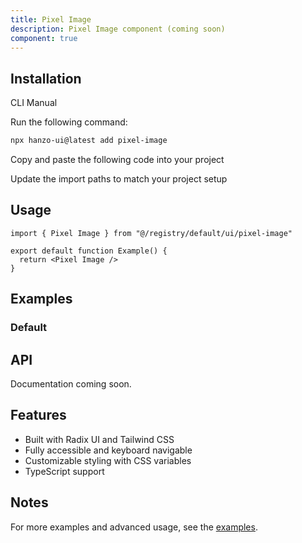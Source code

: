 ```yaml
---
title: Pixel Image
description: Pixel Image component (coming soon)
component: true
---
```


<ComponentPreview name="pixel-image-demo" />

## Installation

<Tabs defaultValue="cli">

<TabsList>
  <TabsTrigger value="cli">CLI</TabsTrigger>
  <TabsTrigger value="manual">Manual</TabsTrigger>
</TabsList>

<TabsContent value="cli">

<Steps>

<Step>Run the following command:</Step>

```bash
npx hanzo-ui@latest add pixel-image
```

</Steps>

</TabsContent>

<TabsContent value="manual">

<Steps>

<Step>Copy and paste the following code into your project</Step>

<ComponentSource name="pixel-image" />

<Step>Update the import paths to match your project setup</Step>

</Steps>

</TabsContent>

</Tabs>

## Usage

```tsx
import { Pixel Image } from "@/registry/default/ui/pixel-image"

export default function Example() {
  return <Pixel Image />
}
```

## Examples

### Default

<ComponentPreview name="pixel-image-demo" />

## API

Documentation coming soon.

## Features

- Built with Radix UI and Tailwind CSS
- Fully accessible and keyboard navigable  
- Customizable styling with CSS variables
- TypeScript support

## Notes

For more examples and advanced usage, see the [examples](/examples).

